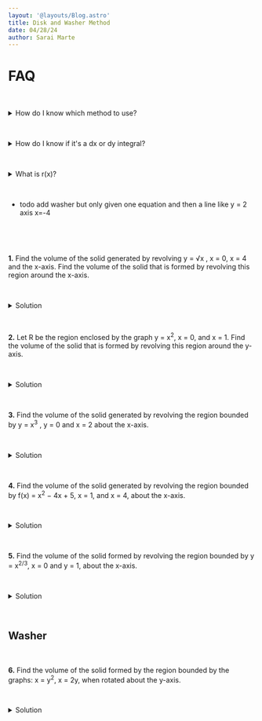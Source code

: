 ```yaml
---
layout: '@layouts/Blog.astro'
title: Disk and Washer Method 
date: 04/28/24
author: Sarai Marte
---
```


<span style=" font-family: var(--primaryFont);">




# FAQ

&nbsp;&nbsp;&nbsp;&nbsp;

<details>

  <summary> How do I know which method to use? </summary>
  
  &nbsp;&nbsp;&nbsp;&nbsp;


  &nbsp;&nbsp;&nbsp;&nbsp;

</details>

&nbsp;&nbsp;&nbsp;&nbsp;

<details>

  <summary> How do I know if it's a dx or dy integral? </summary>
  
  &nbsp;&nbsp;&nbsp;&nbsp;

  &nbsp;&nbsp;&nbsp;&nbsp;

</details>

&nbsp;&nbsp;&nbsp;&nbsp;

<details>

  <summary> What is r(x)? </summary>
  
  &nbsp;&nbsp;&nbsp;&nbsp;

  &nbsp;&nbsp;&nbsp;&nbsp;

</details>

&nbsp;&nbsp;&nbsp;&nbsp;

- todo add washer but only given one equation and then a line like y = 2 axis x=-4

&nbsp;&nbsp;&nbsp;&nbsp;

<ImageOutLg img = {img1}> </ImageOutLg>

&nbsp;&nbsp;&nbsp;&nbsp;

**1.** Find the volume of the solid generated by revolving y = √x , x = 0, x = 4 and the x-axis. Find the volume of the solid that is formed by revolving this region around the x-axis.

&nbsp;&nbsp;&nbsp;&nbsp;

<details>

  <summary> Solution </summary>
  
  &nbsp;&nbsp;&nbsp;&nbsp;

    **Answer: 8π Disk**

  &nbsp;&nbsp;&nbsp;&nbsp;

 <ImageMd img = {img5}> </ImageMd>

  &nbsp;&nbsp;&nbsp;&nbsp;

</details>

&nbsp;&nbsp;&nbsp;&nbsp;

**2.** Let R be the region enclosed by the graph y = x<sup>2</sup>, x = 0, and x = 1. Find the volume of the solid that is formed by revolving this region around the y-axis.

&nbsp;&nbsp;&nbsp;&nbsp;

<details>

  <summary> Solution </summary>
  
  &nbsp;&nbsp;&nbsp;&nbsp;

  **Answer: π/2 Disk**

  &nbsp;&nbsp;&nbsp;&nbsp;

  <ImageMd img = {img4}> </ImageMd>

  &nbsp;&nbsp;&nbsp;&nbsp;

</details>

&nbsp;&nbsp;&nbsp;&nbsp;

**3.** Find the volume of the solid generated by revolving the region bounded by y = x<sup>3</sup> , y = 0 and x = 2 about the x-axis. 

&nbsp;&nbsp;&nbsp;&nbsp;

<details>

  <summary> Solution </summary>
  
  &nbsp;&nbsp;&nbsp;&nbsp;

  **Answer: 128π/7 Disk**

  &nbsp;&nbsp;&nbsp;&nbsp;

  <ImageMd img = {img6}> </ImageMd>

  &nbsp;&nbsp;&nbsp;&nbsp;

</details>

&nbsp;&nbsp;&nbsp;&nbsp;

**4.**  Find the volume of the solid generated by revolving the region bounded by f(x) = x<sup>2</sup> − 4x + 5, x = 1, and x = 4, about the x-axis.

&nbsp;&nbsp;&nbsp;&nbsp;

<details>

  <summary> Solution </summary>
  
  &nbsp;&nbsp;&nbsp;&nbsp;

   **Answer: 78π/5 disk**

  &nbsp;&nbsp;&nbsp;&nbsp;

  <ImageMd img = {img7}> </ImageMd>

  
  &nbsp;&nbsp;&nbsp;&nbsp;


</details>

&nbsp;&nbsp;&nbsp;&nbsp;

**5.**  Find the volume of the solid formed by revolving the region bounded by y = x<sup>2/3</sup>, x = 0 and y = 1, about the x-axis.

&nbsp;&nbsp;&nbsp;&nbsp;

<details>

  <summary> Solution </summary>
  
  &nbsp;&nbsp;&nbsp;&nbsp;

   **Answer: 3π/7**

  &nbsp;&nbsp;&nbsp;&nbsp;

  <ImageMd img = {img8}> </ImageMd>

  
  &nbsp;&nbsp;&nbsp;&nbsp;


</details>

  &nbsp;&nbsp;&nbsp;&nbsp;

## Washer 


&nbsp;&nbsp;&nbsp;&nbsp;

**6.**  Find the volume of the solid formed by the region bounded by the graphs: x = y<sup>2</sup>, x = 2y, when rotated about the y-axis.

&nbsp;&nbsp;&nbsp;&nbsp;

<details>

  <summary> Solution </summary>
  
  &nbsp;&nbsp;&nbsp;&nbsp;

   64π/15 washer


  &nbsp;&nbsp;&nbsp;&nbsp;

</details>


</span>